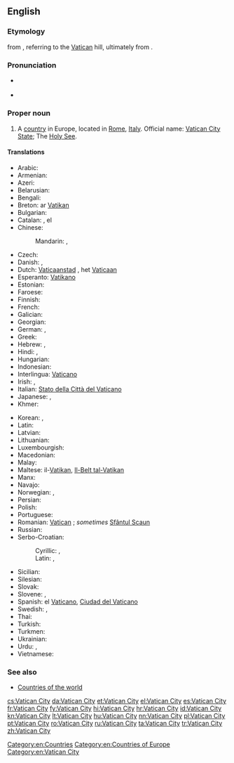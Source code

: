==English==
{{wikipedia}}

===Etymology===
{{etyl|it}} {{term|Città del Vaticano||Vatican City}} from {{etyl|la}} {{term|Civitas Vaticana||Vatican City}}, referring to the [[Vatican]] hill, ultimately from {{etyl|la}} {{term|vaticinari||to prophesy}}.

===Pronunciation===
* {{a|UK|US}} {{IPA|/ˈvæ.tɪ.kən ˈsɪt.i/}}
* {{audio|en-us-Vatican City.ogg|Audio (US)}}

===Proper noun===
{{en-proper noun|head=[[Vatican]] [[city|City]]}}

# A [[country]] in Europe, located in [[Rome]], [[Italy]]. Official name: [[Vatican City State]]; The [[Holy See]].

====Translations====
{{trans-top|State of the Vatican City}}
* Arabic: {{t-|ar|الفاتيكان|m|tr=al-fatikaan}}
* Armenian: {{t-|hy|Վատիկան|tr=Vatikan}}
* Azeri: {{t+|az|Vatikan}}
* Belarusian: {{t-|be|Ватыкан|m|tr=Vatykán}}
* Bengali: {{t-|bn|ভ্যাটিকান সিটি}}
* Breton: ar [[Vatikan]]
* Bulgarian: {{t+|bg|Ватикана|f|tr=Vatikána}}
* Catalan: {{t+|ca|Ciutat del Vaticà|f}}, el {{t+|ca|Vaticà|m}}
* Chinese:
*: Mandarin: {{t-|cmn|梵蒂岡|sc=Hani}}, {{t-|cmn|梵蒂冈|m|tr=Fàndìgāng|sc=Hani}}
* Czech: {{t+|cs|Vatikán|m}}
* Danish: {{t-|da|Vatikanstaten}}, {{t-|da|Vatikanet}}
* Dutch: [[Vaticaanstad]] {{f}}, het [[Vaticaan]] {{n}}
* Esperanto: [[Vatikano]]
* Estonian: {{t+|et|Vatikan}}
* Faroese: {{t-|fo|Vatikanið|n}}
* Finnish: {{t-|fi|Vatikaani}}
* French: {{t+|fr|Vatican|m}}
* Galician: {{t-|gl|O Vaticano|m}}
* Georgian: {{t-|ka|ვატიკანი|tr=Vatikani|sc=Geor}}
* German: {{t+|de|Vatikanstadt|f}}, {{t+|de|Vatikan|n}}
* Greek: {{t+|el|Βατικανό|n|tr=Vatikanó|sc=Grek}}
* Hebrew: {{t-|he|קריית הוותיקן|tr=Qiryat ha-Vatikan}}, {{t-|he|הוותיקן|tr=ha-Vatikan}}
* Hindi: {{t-|hi|वेटिकन सिटी|tr=vēṭikan siṭī}}, {{t-|hi|वेटिकन|tr=vēṭikan}}
* Hungarian: {{t+|hu|Vatikán}}
* Indonesian: {{t-|id|Vatikan}}
* Interlingua: [[Vaticano]]
* Irish: {{t-|ga|Cathair na Vatacáine|f}}, {{t-|ga|Stát Chathair na Vatacáine|m}}
* Italian: [[Stato della Città del Vaticano]]
* Japanese: {{t+|ja|バチカン|tr=Bachikan}}, {{t-|ja|法王庁|tr=ほうおうちょう, Hōōchō}}
* Khmer: {{t-|km|បុរីវ៉ាទីកង់|tr=borey vatikang|sc=Khmr}}
{{trans-mid}}
* Korean: {{t-|ko|바티칸 시티|tr=Batikan siti|sc=Hang}}, {{t+|ko|바티칸|tr=Batikan|sc=Hang}}
* Latin: {{t-|la|Civitas Vaticana|f}}
* Latvian: {{t+|lv|Vatikāns}}
* Lithuanian: {{t+|lt|Vatikanas}}
* Luxembourgish: {{t-|lb|Vatikanstad}}
* Macedonian: {{t+|mk|Ватикан|m|tr=Vátikan}}
* Malay: {{t-|ms|Kota Vatikan}}
* Maltese: il-[[Vatikan]], [[Il-Belt tal-Vatikan]]
* Manx: {{t-|gv|Ard-Valley yn Phaab|m}}
* Navajo: {{tø|nv|Bádikin Sídii}}
* Norwegian: {{t+|no|Vatikanstaten}}, {{t-|no|Vatikanet}}
* Persian: {{t+|fa|واتیکان|tr=vâtikân}}
* Polish: {{t+|pl|Watykan}}
* Portuguese: {{t+|pt|Vaticano}}
* Romanian: [[Vatican]] {{n}}; ''sometimes'' [[Sfântul Scaun]] {{n}}
* Russian: {{t+|ru|Ватикан|m|tr=Vatikán}}
* Serbo-Croatian:
*: Cyrillic: {{t-|sh|Ватикан|m|sc=Cyrl}}, {{t-|sh|Света Столица|f|sc=Cyrl}}
*: Latin: {{t-|sh|Vatikan|m}}, {{t-|sh|Sveta Stolica|f}}
* Sicilian: {{t-|scn|Cità dû Vaticanu|f}}
* Silesian: {{tø|szl|Watykůn|n}}
* Slovak: {{t-|sk|Vatikán|m}}
* Slovene: {{t+|sl|Vatikan|m}}, {{t+|sl|Sveti sedež|m}}
* Spanish: el [[Vaticano]], [[Ciudad del Vaticano]]
* Swedish: {{t+|sv|Vatikanstaten}}, {{t-|sv|Vatikanen}}
* Thai: {{t-|th|วาติกัน|tr=waa-dtì-gan}}
* Turkish: {{t+|tr|Vatikan}}
* Turkmen: {{t-|tk|Watikan}}
* Ukrainian: {{t+|uk|Ватикан|m|tr=Vatykán}}
* Urdu: {{t-|ur|ویٹیکن سٹی|tr=vēṭikan siṭī}}, {{t-|ur|ویٹیکن|tr=vēṭikan}}
* Vietnamese: {{t-|vi|Thành Vatican}}
{{trans-bottom}}

===See also===
* [[Appendix:Countries of the world|Countries of the world]]

[[Category:en:Countries]]
[[Category:en:Countries of Europe]]
[[Category:en:Vatican City]]

[[cs:Vatican City]]
[[da:Vatican City]]
[[et:Vatican City]]
[[el:Vatican City]]
[[es:Vatican City]]
[[fr:Vatican City]]
[[fy:Vatican City]]
[[hi:Vatican City]]
[[hr:Vatican City]]
[[id:Vatican City]]
[[kn:Vatican City]]
[[lt:Vatican City]]
[[hu:Vatican City]]
[[nn:Vatican City]]
[[pl:Vatican City]]
[[pt:Vatican City]]
[[ro:Vatican City]]
[[ru:Vatican City]]
[[ta:Vatican City]]
[[tr:Vatican City]]
[[zh:Vatican City]]